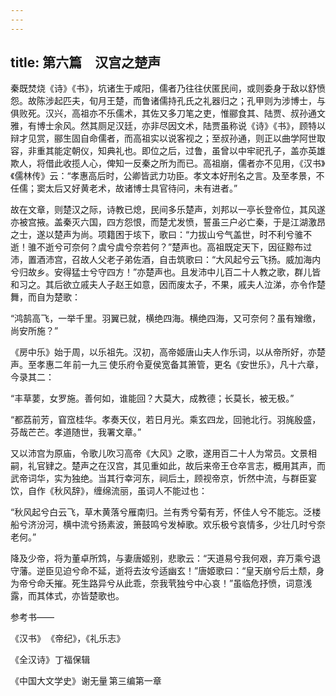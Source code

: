 ```yaml
---
---
---
```

title: 第六篇　汉宫之楚声
---



秦既焚烧《诗》《书》，坑诸生于咸阳，儒者乃往往伏匿民间，或则委身于敌以舒愤怨。故陈涉起匹夫，旬月王楚，而鲁诸儒持孔氏之礼器归之；孔甲则为涉博士，与俱败死。汉兴，高祖亦不乐儒术，其佐又多刀笔之吏，惟郦食其、陆贾、叔孙通文雅，有博士余风。然其厕足汉廷，亦非尽因文术，陆贾虽称说《诗》《书》，顾特以辩才见赏，郦生固自命儒者，而高祖实以说客视之；至叔孙通，则正以曲学阿世取容，非重其能定朝仪，知典礼也。即位之后，过鲁，虽曾以中牢祀孔子，盖亦英雄欺人，将借此收揽人心，俾知一反秦之所为而已。高祖崩，儒者亦不见用，《汉书》《儒林传》云：“孝惠高后时，公卿皆武力功臣。孝文本好刑名之言。及至孝景，不任儒；窦太后又好黄老术，故诸博士具官待问，未有进者。”

故在文章，则楚汉之际，诗教已熄，民间多乐楚声，刘邦以一亭长登帝位，其风遂亦被宫掖。盖秦灭六国，四方怨恨，而楚尤发愤，誓虽三户必亡秦，于是江湖激昂之士，遂以楚声为尚。项籍困于垓下，歌曰：“力拔山兮气盖世，时不利兮骓不逝！骓不逝兮可奈何？虞兮虞兮奈若何？”楚声也。高祖既定天下，因征黥布过沛，置酒沛宫，召故人父老子弟佐酒，自击筑歌曰：“大风起兮云飞扬。威加海内兮归故乡。安得猛士兮守四方！”亦楚声也。且发沛中儿百二十人教之歌，群儿皆和习之。其后欲立戚夫人子赵王如意，因而废太子，不果，戚夫人泣涕，亦令作楚舞，而自为楚歌：

“鸿鹄高飞，一举千里。羽翼已就，横绝四海。横绝四海，又可奈何？虽有矰缴，尚安所施？”

《房中乐》始于周，以乐祖先。汉初，高帝姬唐山夫人作乐词，以从帝所好，亦楚声。至孝惠二年 前一九三 使乐府令夏侯宽备其箫管，更名《安世乐》，凡十六章，今录其二：

“丰草葽，女罗施。善何如，谁能回？大莫大，成教德；长莫长，被无极。”

“都荔前芳，窅窊桂华。孝奏天仪，若日月光。乘玄四龙，回驰北行。羽旄殷盛，芬哉芒芒。孝道随世，我署文章。”

又以沛宫为原庙，令歌儿吹习高帝《大风》之歌，遂用百二十人为常员。文景相嗣，礼官肄之。楚声之在汉宫，其见重如此，故后来帝王仓卒言志，概用其声，而武帝词华，实为独绝。当其行幸河东，祠后土，顾视帝京，忻然中流，与群臣宴饮，自作《秋风辞》，缠绵流丽，虽词人不能过也：

“秋风起兮白云飞，草木黄落兮雁南归。兰有秀兮菊有芳，怀佳人兮不能忘。泛楼船兮济汾河，横中流兮扬素波，箫鼓鸣兮发棹歌。欢乐极兮哀情多，少壮几时兮奈老何。”

降及少帝，将为董卓所鸩，与妻唐姬别，悲歌云：“天道易兮我何艰，弃万乘兮退守藩。逆臣见迫兮命不延，逝将去汝兮适幽玄！”唐姬歌曰：“皇天崩兮后土颓，身为帝兮命夭摧。死生路异兮从此乖，奈我茕独兮中心哀！”虽临危抒愤，词意浅露，而其体式，亦皆楚歌也。

参考书——

《汉书》 《帝纪》，《礼乐志》 

《全汉诗》 丁福保辑 

《中国大文学史》 谢无量 第三编第一章